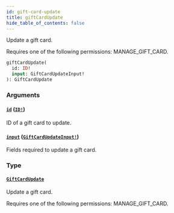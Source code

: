 ```yaml
---
id: gift-card-update
title: giftCardUpdate
hide_table_of_contents: false
---
```


Update a gift card.

Requires one of the following permissions: MANAGE_GIFT_CARD.

```graphql
giftCardUpdate(
  id: ID!
  input: GiftCardUpdateInput!
): GiftCardUpdate
```

### Arguments

#### [`id`](#) ([`ID!`](../../../developer/api-reference/scalars/id))

ID of a gift card to update.

#### [`input`](#) ([`GiftCardUpdateInput!`](../../../developer/api-reference/inputs/gift-card-update-input))

Fields required to update a gift card.

### Type

#### [`GiftCardUpdate`](../../../developer/api-reference/objects/gift-card-update)

Update a gift card.

Requires one of the following permissions: MANAGE_GIFT_CARD.
